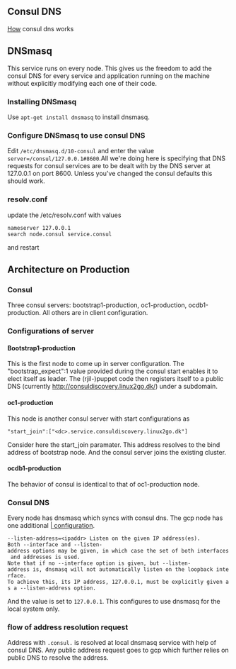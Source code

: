 ==Consul DNS==
[[Consul#DNS_Resolution| How]] consul dns works

==DNSmasq==
This service runs on every node. This gives us the freedom to add the consul DNS for every service and application running on the machine without explicitly modifying each one of their code.
===Installing DNSmasq===
Use <code>apt-get install dnsmasq</code> to install dnsmasq.
===Configure DNSmasq to use consul DNS===
Edit <code>/etc/dnsmasq.d/10-consul</code> and enter the value <code>server=/consul/127.0.0.1#8600</code>.All we're doing here is specifying that DNS requests for consul services are to be dealt with by the DNS server at 127.0.0.1 on port 8600. Unless you've changed the consul defaults this should work.
===resolv.conf===
update the /etc/resolv.conf with values 

 <nowiki>nameserver 127.0.0.1
search node.consul service.consul</nowiki> 

and restart

==Architecture on Production==
===Consul===
Three consul servers: bootstrap1-production, oc1-production, ocdb1-production. All others are in client configuration.
===Configurations of server===
====Bootstrap1-production====
This is the first node to come up in server configuration. The "bootstrap_expect":1 value provided during the consul start enables it to elect itself as leader. The (rjil-)puppet code then registers itself to a public DNS (currently http://consuldiscovery.linux2go.dk/) under a subdomain.
====oc1-production====
This node is another consul server with start configurations as
 <nowiki>"start_join":["<dc>.service.consuldiscovery.linux2go.dk"]</nowiki>
Consider here the start_join paramater. This address resolves to the bind address of bootstrap node. And the consul server joins the existing cluster.
====ocdb1-production====
The behavior of consul is identical to that of oc1-production node.

===Consul DNS===
Every node has dnsmasq which syncs with consul dns. The gcp node has one additional [http://www.thekelleys.org.uk/dnsmasq/docs/dnsmasq-man.html | configuration].
 <nowiki>--listen-address=<ipaddr> Listen on the given IP address(es). 
Both --interface and --listen-address options may be given, in which case the set of both interfaces and addresses is used. 
Note that if no --interface option is given, but --listen-address is, dnsmasq will not automatically listen on the loopback interface. 
To achieve this, its IP address, 127.0.0.1, must be explicitly given as a --listen-address option.</nowiki>
And the value is set to <code>127.0.0.1</code>. This configures to use dnsmasq for the local system only.

===flow of address resolution request===
Address with <code>.consul.</code> is resolved at local dnsmasq service with help of consul DNS. Any public address request goes to gcp which further relies on public DNS to resolve the address.

